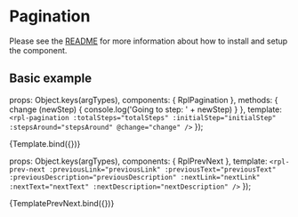 
<Meta title="Molecules/Pagination" />

# Pagination
Please see the [README](https://github.com/dpc-sdp/ripple/blob/master/packages/components/Molecules/Pagination/README.md) for more information about how to install and setup the component.

## Basic example

  props: Object.keys(argTypes),
  components: { RplPagination },
  methods: {
    change (newStep) {
      console.log('Going to step: ' + newStep)
    }
  },
  template: `<rpl-pagination :totalSteps="totalSteps" :initialStep="initialStep" :stepsAround="stepsAround" @change="change" />`
});

<Canvas>
  <Story
    name="Pagination steps"
    args={{
      totalSteps: 8,
      initialStep: 1,
      stepsAround: 2
    }}
  >
    {Template.bind({})}
  </Story>
</Canvas>

<ArgsTable of={RplPagination} />

  props: Object.keys(argTypes),
  components: { RplPrevNext },
  template: `<rpl-prev-next :previousLink="previousLink" :previousText="previousText" :previousDescription="previousDescription" :nextLink="nextLink" :nextText="nextText" :nextDescription="nextDescription" />`
});

<Canvas>
  <Story
    name="Previous next page"
    args={{
      previousLink: '#',
      previousText: 'Previous',
      previousDescription: 'Previous page title can wrap over two lines',
      nextLink: '#',
      nextText: 'Next',
      nextDescription: 'Next page title can wrap over two lines'
    }}
  >
    {TemplatePrevNext.bind({})}
  </Story>
</Canvas>

<ArgsTable of={RplPrevNext} />
